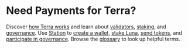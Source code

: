 
# Need Payments for Terra?

Discover [how Terra works](./protocol.mdx) and learn about [validators](./protocol.mdx#validators), [staking](./protocol.mdx#staking), and [governance](./protocol.mdx#governance). Use [Station](../learn/station) to [create a wallet](station/download/station-desktop.mdx), [stake Luna](./station/staking.mdx), [send tokens](./station/send.mdx), and [participate in governance](./station/governance.mdx). Browse the [glossary](./glossary.mdx) to look up helpful terms.

<CardSection cards={paymentsCards} />
